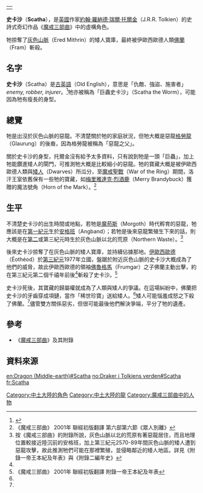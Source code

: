 {|align=right
|-
|{{Tolkienchar |
image_character = |
image_caption = |
Book(s) = 《[[魔戒三部曲|魔戒三部曲]]》 |
character_name = 史卡沙 |
character_alias = |
character_title = |
character_race = [[龍_(中土大陸)|龍]] |
character_culture = |
character_gender = 雄性 |
character_realm = [[伊瑞德米斯林|灰色山脈]] |
character_sub_realm = |
character_lifespan = ? - [[第三紀元|第三紀元]]1977至2100年間<ref name=autogenerated1>{{Cite web |url=http://www.glyphweb.com/arda/s/scatha.html |title=Encyclopedia of Arda: Scatha |access-date=2011-10-25 |archive-date=2021-01-26 |archive-url=https://web.archive.org/web/20210126121042/http://www.glyphweb.com/arda/s/scatha.html |dead-url=no }}</ref> |
character_weapon = | 
}}
|}
{{dragons}}
'''史卡沙'''（'''Scatha'''），是[[英國|英國]]作家[[約翰·羅納德·瑞爾·托爾金|約翰·羅納德·瑞爾·托爾金]]（J.R.R. Tolkien）的史詩式奇幻作品《[[魔戒三部曲|魔戒三部曲]]》中的虛構角色。

牠掠奪了[[伊瑞德米斯林|灰色山脈]]（Ered Mithrin）的矮人寶庫，最終被伊歐西歐德人類[[佛蘭|佛蘭]]（Fram）斬殺。

==名字==
'''史卡沙'''（Scatha）是[[古英語|古英語]]（Old English），意思是「仇敵、強盜、施害者」''enemy, robber, injurer''。<ref>{{Cite web |url=http://www.tuckborough.net/creatures.html#Scatha |title=Thain's Book: Scatha the Worm |accessdate=2011-10-25 |archive-date=2011-10-23 |archive-url=https://web.archive.org/web/20111023003750/http://www.tuckborough.net/creatures.html#Scatha |dead-url=yes }}</ref>牠亦被稱為「巨蟲史卡沙」（Scatha the Worm），可能因為牠有瘦長的身型。

==總覽==
牠是出沒於灰色山脈的惡龍。不清楚關於牠的家庭狀況，但牠大概是惡龍[[格勞龍|格勞龍]]（Glaurung）的後裔，因為格勞龍被稱為「惡龍之父」。

關於史卡沙的身型，托爾金沒有給予太多資料，只有說到牠是一頭「巨蟲」，加上牠能鑽進矮人的閘門，可推測牠大概是比較細小的惡龍。牠的寶藏大概是被伊歐西歐德人類與[[矮人_(中土大陸)|矮人]]（Dwarves）所瓜分，至[[魔戒聖戰|魔戒聖戰]]（War of the Ring）期間，洛汗王室依舊保有一些牠的寶藏，如[[梅里雅達克·烈酒鹿|梅里雅達克·烈酒鹿]]（Merry Brandybuck）獲贈的魔法號角（Horn of the Mark）。<ref>《魔戒三部曲》 2001年 聯經初版翻譯 第六部第六節《眾人別離》</ref>

==生平==
不清楚史卡沙的出生時間或地點，若牠是[[魔苟斯|魔苟斯]]（Morgoth）時代孵育的惡龍，牠應該是在[[第一紀元|第一紀元]]生於[[安格班|安格班]]（Angband）；若牠是後來惡龍繁殖生下來的話，則大概是在[[第二紀元|第二]]或第三紀元時生於灰色山脈以北的荒原（Northern Waste）。<ref>按《魔戒三部曲》的附錄所說，灰色山脈以北的荒原有著惡龍居住，而且地理位置較接近陸沉前的安格班，加上第三紀元2570-89年間灰色山脈的矮人遭到惡龍攻擊，故此推測牠們可能在那裡繁殖，並侵略鄰近的矮人地區。詳見《附錄一帝王本紀及年表》與《附錄二編年史》</ref>

後來史卡沙掠奪了在灰色山脈的矮人寶庫，並持續佔據那地。[[伊歐西歐德|伊歐西歐德]]（Éothéod）於[[第三紀元|第三紀元]]1977年立國，盤踞於附近灰色山脈的史卡沙大概成為了他們的威脅，故此伊歐西歐德的領袖[[佛魯格馬|佛魯格馬]]（Frumgar）之子佛蘭主動出擊，約在第三紀元第二個千禧年前後<ref name=autogenerated1 />斬殺了史卡沙。<ref name=autogenerated2>《魔戒三部曲》 2001年 聯經初版翻譯 附錄一帝王本紀及年表</ref>

史卡沙死後，其寶藏的歸屬權就成為了人類與矮人的爭議。在這場糾紛中，佛蘭把史卡沙的牙齒穿成項鏈，當作「稀世珍寶」送給矮人。<ref name=autogenerated2 />矮人可能惱羞成怒之下殺了佛蘭。<ref name=autogenerated2 />儘管雙方關係惡劣，但很可能最後他們解決爭端，平分了牠的遺產。

==參考==
*《[[魔戒三部曲|魔戒三部曲]]》及其附錄

==資料來源==
{{reflist}}

[[Category:中土大陸的角色|Category:中土大陸的角色]]
[[Category:中土大陸的龍|Category:中土大陸的龍]]
[[Category:魔戒三部曲中的人物|Category:魔戒三部曲中的人物]]

[[en:Dragon_(Middle-earth)#Scatha|en:Dragon (Middle-earth)#Scatha]]
[[no:Draker_i_Tolkiens_verden#Scatha|no:Draker i Tolkiens verden#Scatha]]
[[fr:Scatha|fr:Scatha]]